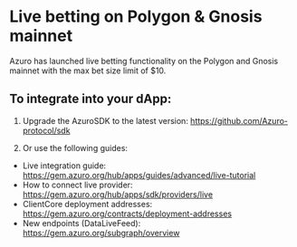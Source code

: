 # Live betting on Polygon & Gnosis mainnet

Azuro has launched live betting functionality on the Polygon and Gnosis mainnet with the max bet size limit of $10.

## To integrate into your dApp:

1. Upgrade the AzuroSDK to the latest version: https://github.com/Azuro-protocol/sdk

2. Or use the following guides:

- Live integration guide: https://gem.azuro.org/hub/apps/guides/advanced/live-tutorial
- How to connect live provider: https://gem.azuro.org/hub/apps/sdk/providers/live
- ClientCore deployment addresses: https://gem.azuro.org/contracts/deployment-addresses
- New endpoints (DataLiveFeed): https://gem.azuro.org/subgraph/overview
